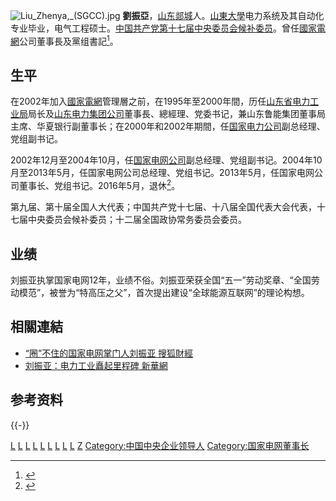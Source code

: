 [[File:Liu_Zhenya,_(SGCC).jpg|thumb]]
'''劉振亞'''{{BD|1952年|8月|catIdx=L}}，[[山东|山东]][[郯城|郯城]]人。[[山東大學|山東大學]]电力系统及其自动化专业毕业，电气工程硕士。[[中国共产党第十七届中央委员会候补委员|中国共产党第十七届中央委员会候补委员]]。曾任[[國家電網|國家電網]]公司董事長及黨组書記<ref>{{cite news|accessdate=2016-05-16|url=http://www.thepaper.cn/newsDetail_forward_1470109|title=国家电网领导调整：舒印彪任公司董事长，刘振亚到龄免职|publisher=澎湃新闻|archive-date=2017-02-20|archive-url=https://web.archive.org/web/20170220214558/http://www.thepaper.cn/newsDetail_forward_1470109|dead-url=no}}</ref>。

==生平==
在2002年加入[[國家電網|國家電網]]管理層之前，在1995年至2000年間，历任[[山东省电力工业局|山东省电力工业局]]局长及[[山东电力集团公司|山东电力集团公司]]董事長、總經理、党委书记，兼山东鲁能集团董事局主席、华夏银行副董事长；在2000年和2002年期間，任[[国家电力公司|国家电力公司]]副总经理、党组副书记。

2002年12月至2004年10月，任[[国家电网公司|国家电网公司]]副总经理、党组副书记。2004年10月至2013年5月，任国家电网公司总经理、党组书记。2013年5月，任国家电网公司董事长、党组书记。2016年5月，退休<ref>{{cite news|accessdate=2016-05-16|url=http://www.thepaper.cn/newsDetail_forward_1465469|title=刘振亚时代落幕：57周岁老国网人舒印彪接任国家电网董事长|publisher=澎湃新闻|archive-date=2017-02-20|archive-url=https://web.archive.org/web/20170220214542/http://www.thepaper.cn/newsDetail_forward_1465469|dead-url=no}}</ref>。

第九届、第十届全国人大代表；中国共产党十七届、十八届全国代表大会代表，十七届中央委员会候补委员；十二届全国政协常务委员会委员。

==业绩==
刘振亚执掌国家电网12年，业绩不俗。刘振亚荣获全国“五一”劳动奖章、“全国劳动模范”，被誉为“特高压之父”，首次提出建设“全球能源互联网”的理论构想。

== 相關連結 ==
* [http://business.sohu.com/20101011/n275532632.shtml “圈”不住的国家电网掌门人刘振亚 搜狐財經] {{Wayback|url=http://business.sohu.com/20101011/n275532632.shtml |date=20181110034653 }}
* [http://news.xinhuanet.com/fortune/2011-01/06/c_12952607.htm 刘振亚：电力工业矗起里程碑 新華網] {{Wayback|url=http://news.xinhuanet.com/fortune/2011-01/06/c_12952607.htm |date=20120220005844 }}

== 参考资料 ==
{{reflist}}

{{-}}
{{start box}}
{{s-bus}}
{{s-new}}
{{s-title|[[国家电网公司|国家电网公司]]董事长|2013年5月—2016年5月}}
{{s-after|[[舒印彪|舒印彪]]}}
{{s-before|[[趙希正|趙希正]]}}
{{s-title|[[国家电网公司|国家电网公司]]總經理|2004年11月—2013年5月}}
{{s-after|[[舒印彪|舒印彪]]}}
{{end box}}

{{DEFAULTSORT:L}}
[[Category:山东企业家|L]]
[[Category:山东大学校友|L]]
[[Category:国家电网总经理|L]]
[[Category:第九届全国人大代表|L]]
[[Category:第十届全国人大代表|L]]
[[Category:第十二届全国政协常务委员|L]]
[[Category:中国共产党第十七届中央委员会候补委员|L]]
[[Category:皇家工程院院士|L]]
[[Category:郯城人|L]]
[[Category:刘姓|Z]]
[[Category:中国中央企业领导人|Category:中国中央企业领导人]]
[[Category:国家电网董事长|Category:国家电网董事长]]
